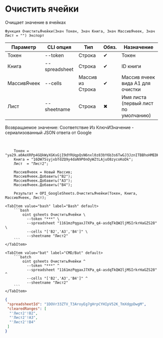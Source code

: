 ﻿---
sidebar_position: 2
---


# Очистить ячейки
 Очищает значение в ячейках



`Функция ОчиститьЯчейки(Знач Токен, Знач Книга, Знач МассивЯчеек, Знач Лист = "") Экспорт`

  | Параметр | CLI опция | Тип | Обяз. | Назначение |
  |-|-|-|-|-|
  | Токен | --token | Строка | &#x2714; | Токен |
  | Книга | --spreadsheet | Строка | &#x2714; | ID книги |
  | МассивЯчеек | --cells | Массив из Строка | &#x2714; | Массив ячеек вида А1 для очистки |
  | Лист | --sheetname | Строка | &#x2716; | Имя листа (первый лист по умолчанию) |

  
  Возвращаемое значение:   Соответствие Из КлючИЗначение - сериализованный JSON ответа от Google

<br/>




```bsl title="Пример использования для 1С:Предприятие/OneScript"
    Токен = "ya29.a0AeXRPp4GQkWyXGKxGjI9dYRUqpQsN6nxl0z83bY6b3s6TwGJ3JznITBBhoHMEDHPF6sCDeNnyAAykBPLfqweLCigrMVX4FL8vcelNFAex...";
    Книга = "16DW75syjxbTdZQ9y4daN9P0nOyWZtLAjuO8zycoKoDk";
    Лист  = "Лист2";

    МассивЯчеек = Новый Массив;
    МассивЯчеек.Добавить("B2");
    МассивЯчеек.Добавить("A3");
    МассивЯчеек.Добавить("B4");

    Результат = OPI_GoogleSheets.ОчиститьЯчейки(Токен, Книга, МассивЯчеек, Лист);
```
    

 <Tabs>
  
    <TabItem value="bash" label="Bash" default>
        ```bash
            oint gsheets ОчиститьЯчейки \
              --token "***" \
              --spreadsheet "1161mzPqgaxJ7XPa_q4-asdqTkQW2ljMSIrkrHaGZS28" \
              --cells "['B2','A3','B4']" \
              --sheetname "Лист2"
        ```
    </TabItem>
  
    <TabItem value="bat" label="CMD/Bat" default>
        ```batch
            oint gsheets ОчиститьЯчейки ^
              --token "***" ^
              --spreadsheet "1161mzPqgaxJ7XPa_q4-asdqTkQW2ljMSIrkrHaGZS28" ^
              --cells "['B2','A3','B4']" ^
              --sheetname "Лист2"
        ```
    </TabItem>
</Tabs>


```json title="Результат"
{
 "spreadsheetId": "1DOVr33ZTV_T3AroyEg7gHrpCYHIpV52K_TmXdgpDwgM",
 "clearedRanges": [
  "'Лист2'!B2",
  "'Лист2'!A3",
  "'Лист2'!B4"
 ]
}
```
